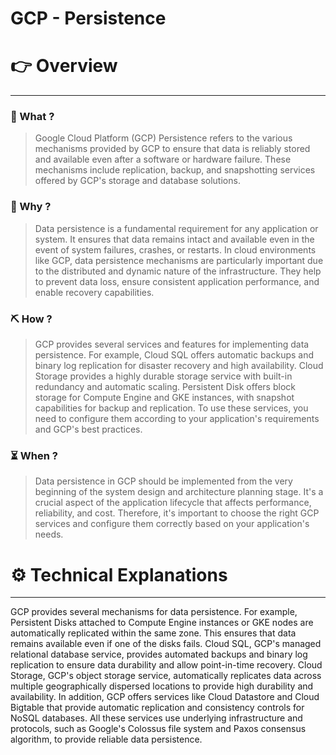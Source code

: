 # GCP - Persistence


# 👉 Overview

---

### 👀 What ?

> Google Cloud Platform (GCP) Persistence refers to the various mechanisms provided by GCP to ensure that data is reliably stored and available even after a software or hardware failure. These mechanisms include replication, backup, and snapshotting services offered by GCP's storage and database solutions.
> 

### 🧐 Why ?

> Data persistence is a fundamental requirement for any application or system. It ensures that data remains intact and available even in the event of system failures, crashes, or restarts. In cloud environments like GCP, data persistence mechanisms are particularly important due to the distributed and dynamic nature of the infrastructure. They help to prevent data loss, ensure consistent application performance, and enable recovery capabilities.
> 

### ⛏️ How ?

> GCP provides several services and features for implementing data persistence. For example, Cloud SQL offers automatic backups and binary log replication for disaster recovery and high availability. Cloud Storage provides a highly durable storage service with built-in redundancy and automatic scaling. Persistent Disk offers block storage for Compute Engine and GKE instances, with snapshot capabilities for backup and replication. To use these services, you need to configure them according to your application's requirements and GCP's best practices.
> 

### ⏳ When ?

> Data persistence in GCP should be implemented from the very beginning of the system design and architecture planning stage. It's a crucial aspect of the application lifecycle that affects performance, reliability, and cost. Therefore, it's important to choose the right GCP services and configure them correctly based on your application's needs.
> 

# ⚙️ Technical Explanations

---

GCP provides several mechanisms for data persistence. For example, Persistent Disks attached to Compute Engine instances or GKE nodes are automatically replicated within the same zone. This ensures that data remains available even if one of the disks fails. Cloud SQL, GCP's managed relational database service, provides automated backups and binary log replication to ensure data durability and allow point-in-time recovery. Cloud Storage, GCP's object storage service, automatically replicates data across multiple geographically dispersed locations to provide high durability and availability. In addition, GCP offers services like Cloud Datastore and Cloud Bigtable that provide automatic replication and consistency controls for NoSQL databases. All these services use underlying infrastructure and protocols, such as Google's Colossus file system and Paxos consensus algorithm, to provide reliable data persistence.
